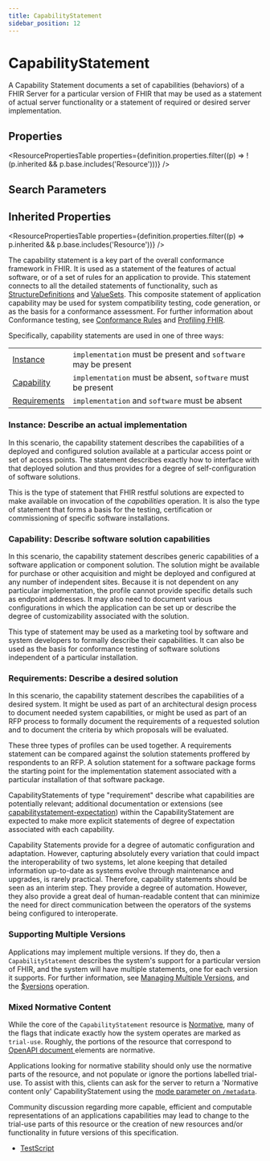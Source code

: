 ```yaml
---
title: CapabilityStatement
sidebar_position: 12
---
```



# CapabilityStatement

A Capability Statement documents a set of capabilities (behaviors) of a FHIR Server for a particular version of FHIR that may be used as a statement of actual server functionality or a statement of required or desired server implementation.

<Tabs queryString="section">
  <TabItem value="schema" label="Schema" default>

## Properties

<ResourcePropertiesTable
  properties={definition.properties.filter((p) => !(p.inherited && p.base.includes('Resource')))}
/>

## Search Parameters

<SearchParamsTable searchParams={definition.searchParameters} />

## Inherited Properties

<ResourcePropertiesTable properties={definition.properties.filter((p) => p.inherited && p.base.includes('Resource'))} />

  </TabItem>
<TabItem value="usage" label="Usage">
<div> <a name="scope"></a>  <p> The capability statement is a key part of the overall conformance framework in FHIR.  It is used as a statement of the features of actual software, or of a set of  rules for an application to provide. This statement connects to all the detailed  statements of functionality, such as <a href="/docs/api/fhir/resources/structuredefinition">StructureDefinitions</a>  and <a href="/docs/api/fhir/resources/valueset">ValueSets</a>. This composite statement of application  capability may be used for system compatibility testing, code generation, or as  the basis for a conformance assessment. For further information about Conformance  testing, see <a href="https://www.hl7.org/fhir/conformance-rules.html">Conformance Rules</a> and  <a href="https://www.hl7.org/fhir/profiling.html">Profiling FHIR</a>. </p> <p> Specifically, capability statements are used in one of three ways: </p> <table class="grid">  <tbody><tr><td><a href="https://www.hl7.org/fhir/#instance">Instance</a></td><td><code>implementation</code> must be present and <code>software</code> may be present</td></tr>  <tr><td><a href="https://www.hl7.org/fhir/#capability">Capability</a></td><td><code>implementation</code> must be absent, <code>software</code> must be present</td></tr>  <tr><td><a href="https://www.hl7.org/fhir/#requirements">Requirements</a></td><td><code>implementation</code> and <code>software</code> must be absent</td></tr> </tbody></table> <a name="instance"></a> <h3 class="self-link-parent"> Instance: Describe an actual implementation <a href="/docs/api/fhir/resources/capabilitystatement" title="link to here" class="self-link"></a></h3> <p> In this scenario, the capability statement describes the capabilities of a deployed  and configured solution available at a particular access point or set of access points.   The statement describes exactly how to interface with that deployed solution and thus  provides for a degree of self-configuration of software solutions. </p> <p> This is the type of  statement that FHIR restful solutions are expected to make available on invocation of the  <i>capabilities</i> operation.  It is also the type of statement that forms a basis for the testing, certification or commissioning of specific software installations. </p>  <a name="capability"></a> <h3 class="self-link-parent"> Capability: Describe software solution capabilities <a href="/docs/api/fhir/resources/capabilitystatement" title="link to here" class="self-link"></a></h3> <p> In this scenario, the capability statement describes generic capabilities of a  software application or component solution.  The solution might be available for purchase or other acquisition and might be deployed and configured at any number of independent sites.  Because it is not dependent on any particular implementation, the profile cannot provide specific details such as endpoint addresses.  It may also need to document various configurations in which the application can be set up or describe the degree of customizability associated with the solution. </p> <p>This type of statement may be used as a marketing tool by software and system developers to formally describe their capabilities.  It can also be used as the basis for conformance testing of software solutions independent of a particular installation. </p>  <a name="requirements"></a> <h3 class="self-link-parent"> Requirements: Describe a desired solution <a href="/docs/api/fhir/resources/capabilitystatement" title="link to here" class="self-link"></a></h3> <p> In this scenario, the capability statement describes the capabilities of a desired system.  It might be used as part of an architectural design process to document needed system capabilities, or might be used as part of an RFP process to formally document the requirements of a requested solution and to document the criteria by which proposals will be evaluated. </p> <p> These three types of profiles can be used together.  A requirements statement can  be compared against the solution statements proffered by respondents to an RFP.  A  solution statement for a software package forms the starting point for the implementation  statement associated with a particular installation of that software package. </p> <p> <Link to="/docs/api/fhir/resources/capabilitystatement">CapabilityStatements</Link> of type "requirement" describe what capabilities are potentially relevant; additional documentation or extensions (see <a href="https://www.hl7.org/fhir/extension-capabilitystatement-expectation.html">capabilitystatement-expectation</a>) within the  <Link to="/docs/api/fhir/resources/capabilitystatement">CapabilityStatement</Link> are expected to make more explicit statements of degree of expectation  associated with each capability. </p> </div>
</TabItem>

<TabItem value="backgroundAndContext" label="Background and Context">
<div> <a name="bnc"></a>     <p> Capability Statements provide for a degree of automatic configuration and adaptation. However, capturing absolutely every variation that could impact the interoperability of two systems, let alone keeping that detailed information up-to-date as systems evolve  through maintenance and upgrades, is rarely practical. Therefore, capability statements  should be seen as an interim step.  They provide a degree of automation.  However, they  also provide a great deal of human-readable content that can minimize the need for direct  communication between the operators of the systems being configured to interoperate. </p>  <a name="mixed"></a> <h3 class="self-link-parent"> Supporting Multiple Versions <a href="/docs/api/fhir/resources/capabilitystatement" title="link to here" class="self-link"></a></h3> <p> Applications may implement multiple versions. If they do, then a <code>CapabilityStatement</code>  describes the system's support for a particular version of FHIR, and the system will have multiple  statements, one for each version it supports. For further information, see <a href="https://www.hl7.org/fhir/versioning.html">Managing   Multiple Versions</a>, and the <a href="https://www.hl7.org/fhir/capabilitystatement-operation-versions.html">$versions</a> operation. </p>   <a name="mixed"></a> <h3 class="self-link-parent"> Mixed Normative Content <a href="/docs/api/fhir/resources/capabilitystatement" title="link to here" class="self-link"></a></h3> <p> While the core of the <code>CapabilityStatement</code> resource is <a href="https://www.hl7.org/fhir/versions.html#std-process">Normative</a>,  many of the flags that indicate exactly how the system operates are marked as <code>trial-use</code>. Roughly, the portions of the resource that correspond to <a href="https://github.com/OAI/OpenAPI-Specification">OpenAPI document </a> elements are normative.  </p> <p> Applications looking for normative stability should only use the normative parts of the  resource, and not populate or ignore the portions labelled trial-use. To assist with this, clients  can ask for the server to return a 'Normative content only' <Link to="/docs/api/fhir/resources/capabilitystatement">CapabilityStatement</Link> using the <a href="https://www.hl7.org/fhir/http.html#capabilities">mode parameter on <code>/metadata</code></a>. </p> <p> Community discussion regarding more capable, efficient and computable representations of  an applications capabilities may lead to change to the trial-use parts of this resource or the creation of new  resources and/or functionality in future versions of this specification. </p>  </div>
</TabItem>
<TabItem value="referencedBy" label="Referenced By">
<ul><li><a href="/docs/api/fhir/resources/testscript">TestScript</a></li></ul>
</TabItem>
</Tabs>
